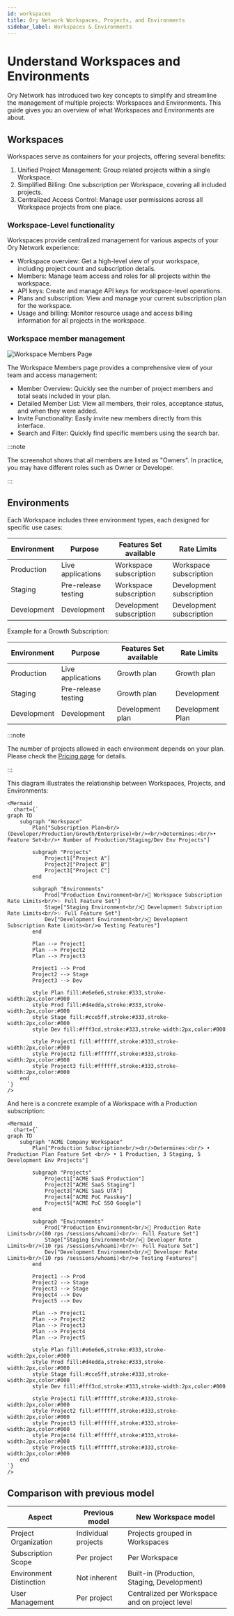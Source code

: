 ```yaml
---
id: workspaces
title: Ory Network Workspaces, Projects, and Environments
sidebar_label: Workspaces & Environments
---
```



# Understand Workspaces and Environments

Ory Network has introduced two key concepts to simplify and streamline the management of multiple projects: Workspaces and
Environments. This guide gives you an overview of what Workspaces and Environments are about.

## Workspaces

Workspaces serve as containers for your projects, offering several benefits:

1. Unified Project Management: Group related projects within a single Workspace.
2. Simplified Billing: One subscription per Workspace, covering all included projects.
3. Centralized Access Control: Manage user permissions across all Workspace projects from one place.

### Workspace-Level functionality

Workspaces provide centralized management for various aspects of your Ory Network experience:

- Workspace overview: Get a high-level view of your workspace, including project count and subscription details.
- Members: Manage team access and roles for all projects within the workspace.
- API keys: Create and manage API keys for workspace-level operations.
- Plans and subscription: View and manage your current subscription plan for the workspace.
- Usage and billing: Monitor resource usage and access billing information for all projects in the workspace.

### Workspace member management

![Workspace Members Page](_static/workspaces/ory-workspaces-members.png)

The Workspace Members page provides a comprehensive view of your team and access management:

- Member Overview: Quickly see the number of project members and total seats included in your plan.
- Detailed Member List: View all members, their roles, acceptance status, and when they were added.
- Invite Functionality: Easily invite new members directly from this interface.
- Search and Filter: Quickly find specific members using the search bar.

:::note

The screenshot shows that all members are listed as "Owners". In practice, you may have different roles such as Owner or
Developer.

:::

## Environments

Each Workspace includes three environment types, each designed for specific use cases:

| Environment | Purpose             | Features Set available   | Rate Limits              |
| ----------- | ------------------- | ------------------------ | ------------------------ |
| Production  | Live applications   | Workspace subscription   | Workspace subscription   |
| Staging     | Pre-release testing | Workspace subscription   | Development subscription |
| Development | Development         | Development subscription | Development subscription |

Example for a Growth Subscription:

| Environment | Purpose             | Features Set available | Rate Limits      |
| ----------- | ------------------- | ---------------------- | ---------------- |
| Production  | Live applications   | Growth plan            | Growth plan      |
| Staging     | Pre-release testing | Growth plan            | Development      |
| Development | Development         | Development plan       | Development Plan |

:::note

The number of projects allowed in each environment depends on your plan. Please check the
[Pricing page](https://www.ory.sh/pricing/) for details.

:::

This diagram illustrates the relationship between Workspaces, Projects, and Environments:

```mdx-code-block
<Mermaid
  chart={`
graph TD
    subgraph "Workspace"
        Plan["Subscription Plan<br/>(Developer/Production/Growth/Enterprise)<br/><br/>Determines:<br/>• Feature Set<br/>• Number of Production/Staging/Dev Env Projects"]

        subgraph "Projects"
            Project1["Project A"]
            Project2["Project B"]
            Project3["Project C"]
        end

        subgraph "Environments"
            Prod["Production Environment<br/>🚀 Workspace Subscription Rate Limits<br/>✨ Full Feature Set"]
            Stage["Staging Environment<br/>🔄 Development Subscription Rate Limits<br/>✨ Full Feature Set"]
            Dev["Development Environment<br/>🔄 Development Subscription Rate Limits<br/>⚙️ Testing Features"]
        end

        Plan --> Project1
        Plan --> Project2
        Plan --> Project3

        Project1 --> Prod
        Project2 --> Stage
        Project3 --> Dev

        style Plan fill:#e6e6e6,stroke:#333,stroke-width:2px,color:#000
        style Prod fill:#d4edda,stroke:#333,stroke-width:2px,color:#000
        style Stage fill:#cce5ff,stroke:#333,stroke-width:2px,color:#000
        style Dev fill:#fff3cd,stroke:#333,stroke-width:2px,color:#000

        style Project1 fill:#ffffff,stroke:#333,stroke-width:2px,color:#000
        style Project2 fill:#ffffff,stroke:#333,stroke-width:2px,color:#000
        style Project3 fill:#ffffff,stroke:#333,stroke-width:2px,color:#000
    end
`}
/>
```

And here is a concrete example of a Workspace with a Production subscription:

```mdx-code-block
<Mermaid
  chart={`
graph TD
    subgraph "ACME Company Workspace"
        Plan["Production Subscription<br/><br/>Determines:<br/> • Production Plan Feature Set <br/> • 1 Production, 3 Staging, 5 Development Env Projects"]

        subgraph "Projects"
            Project1["ACME SaaS Production"]
            Project2["ACME SaaS Staging"]
            Project3["ACME SaaS UTA"]
            Project4["ACME PoC Passkey"]
            Project5["ACME PoC SSO Google"]
        end

        subgraph "Environments"
            Prod["Production Environment<br/>🚀 Production Rate Limits<br/>(80 rps /sessions/whoami)<br/>✨ Full Feature Set"]
            Stage["Staging Environment<br/>🔄 Developer Rate Limits<br/>(10 rps /sessions/whoami)<br/>✨ Full Feature Set"]
            Dev["Development Environment<br/>🔄 Developer Rate Limits<br/>(10 rps /sessions/whoami)<br/>⚙️ Testing Features"]
        end

        Project1 --> Prod
        Project2 --> Stage
        Project3 --> Stage
        Project4 --> Dev
        Project5 --> Dev

        Plan --> Project1
        Plan --> Project2
        Plan --> Project3
        Plan --> Project4
        Plan --> Project5

        style Plan fill:#e6e6e6,stroke:#333,stroke-width:2px,color:#000
        style Prod fill:#d4edda,stroke:#333,stroke-width:2px,color:#000
        style Stage fill:#cce5ff,stroke:#333,stroke-width:2px,color:#000
        style Dev fill:#fff3cd,stroke:#333,stroke-width:2px,color:#000

        style Project1 fill:#ffffff,stroke:#333,stroke-width:2px,color:#000
        style Project2 fill:#ffffff,stroke:#333,stroke-width:2px,color:#000
        style Project3 fill:#ffffff,stroke:#333,stroke-width:2px,color:#000
        style Project4 fill:#ffffff,stroke:#333,stroke-width:2px,color:#000
        style Project5 fill:#ffffff,stroke:#333,stroke-width:2px,color:#000
    end
`}
/>
```

## Comparison with previous model

| Aspect                  | Previous model      | New Workspace model                            |
| ----------------------- | ------------------- | ---------------------------------------------- |
| Project Organization    | Individual projects | Projects grouped in Workspaces                 |
| Subscription Scope      | Per project         | Per Workspace                                  |
| Environment Distinction | Not inherent        | Built-in (Production, Staging, Development)    |
| User Management         | Per project         | Centralized per Workspace and on project level |
